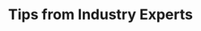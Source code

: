 ---
publishDate: "Nov 08 2022"
title: "Tips from Industry Experts"
description: "Gain practical advice and insight from two renowned sleep experts and a cross-industry panel of railroader stakeholders."
image: "~/assets/images/sleep-problems.jpeg"
category: "Tips from Industry Experts"
section: "Balance"
---